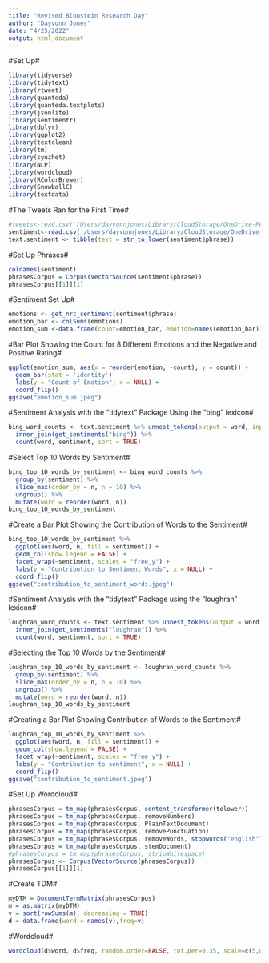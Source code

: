 ```yaml
---
title: "Revised Bloustein Research Day"
author: "Dayvonn Jones"
date: "4/25/2022"
output: html_document
---
```


#Set Up#
```r
library(tidyverse)
library(tidytext)
library(rtweet)
library(quanteda)
library(quanteda.textplots)
library(jsonlite)
library(sentimentr)
library(dplyr)
library(ggplot2)
library(textclean)
library(tm)
library(syuzhet)
library(NLP)
library(wordcloud)
library(RColorBrewer)
library(SnowballC)
library(textdata)
```

#The Tweets Ran for the First Time#
```r
#tweets<-read.csv('/Users/dayvonnjones/Library/CloudStorage/OneDrive-Personal/Course Work/Data Visualization for Public Informatics/Bloustein Research Day/Cleaned_Data.csv')
sentiment<-read.csv('/Users/dayvonnjones/Library/CloudStorage/OneDrive-Personal/Course Work/Data Visualization for Public Informatics/Bloustein Research Day/Sentiment.csv')
text.sentiment <- tibble(text = str_to_lower(sentiment$phrase))
```

#Set Up Phrases#
```r
colnames(sentiment)
phrasesCorpus = Corpus(VectorSource(sentiment$phrase))
phrasesCorpus[[1]][1]
```
#Sentiment Set Up#
```r
emotions <- get_nrc_sentiment(sentiment$phrase)
emotion_bar <- colSums(emotions)
emotion_sum <-data.frame(count=emotion_bar, emotion=names(emotion_bar))
```

#Bar Plot Showing the Count for 8 Different Emotions and the Negative and Positive Rating#
```r
ggplot(emotion_sum, aes(x = reorder(emotion, -count), y = count)) + 
  geom_bar(stat = 'identity')
  labs(y = "Count of Emotion", x = NULL) + 
  coord_flip()
ggsave("emotion_sum.jpeg")
```

#Sentiment Analysis with the "tidytext" Package Using the "bing" lexicon#
```r
bing_word_counts <- text.sentiment %>% unnest_tokens(output = word, input = text) %>%
  inner_join(get_sentiments("bing")) %>%
  count(word, sentiment, sort = TRUE)
```

#Select Top 10 Words by Sentiment#
```r
bing_top_10_words_by_sentiment <- bing_word_counts %>% 
  group_by(sentiment) %>% 
  slice_max(order_by = n, n = 10) %>% 
  ungroup() %>% 
  mutate(word = reorder(word, n)) 
bing_top_10_words_by_sentiment
```

#Create a Bar Plot Showing the Contribution of Words to the Sentiment#
```r
bing_top_10_words_by_sentiment %>% 
  ggplot(aes(word, n, fill = sentiment)) + 
  geom_col(show.legend = FALSE) + 
  facet_wrap(~sentiment, scales = "free_y") + 
  labs(y = "Contribution to Sentiment Words", x = NULL) + 
  coord_flip()
ggsave("contribution_to_sentiment_words.jpeg")
```
#Sentiment Analysis with the "tidytext" Package using the "loughran" lexicon#
```r
loughran_word_counts <- text.sentiment %>% unnest_tokens(output = word, input = text) %>%
  inner_join(get_sentiments("loughran")) %>%
  count(word, sentiment, sort = TRUE)
```
#Selecting the Top 10 Words by the Sentiment#
```r
loughran_top_10_words_by_sentiment <- loughran_word_counts %>% 
  group_by(sentiment) %>% 
  slice_max(order_by = n, n = 10) %>% 
  ungroup() %>%
  mutate(word = reorder(word, n))
loughran_top_10_words_by_sentiment
```

#Creating a Bar Plot Showing Contribution of Words to the Sentiment#
```r
loughran_top_10_words_by_sentiment %>% 
  ggplot(aes(word, n, fill = sentiment)) + 
  geom_col(show.legend = FALSE) + 
  facet_wrap(~sentiment, scales = "free_y") + 
  labs(y = "Contribution to sentiment", x = NULL) + 
  coord_flip()
ggsave("contribution_to_sentiment.jpeg")
```

#Set Up Wordcloud#
```r
phrasesCorpus = tm_map(phrasesCorpus, content_transformer(tolower))
phrasesCorpus = tm_map(phrasesCorpus, removeNumbers)
phrasesCorpus = tm_map(phrasesCorpus, PlainTextDocument)
phrasesCorpus = tm_map(phrasesCorpus, removePunctuation)
phrasesCorpus = tm_map(phrasesCorpus, removeWords, stopwords("english"))
phrasesCorpus = tm_map(phrasesCorpus, stemDocument)
#phrasesCorpus = tm_map(phrasesCorpus, stripWhitespace)
phrasesCorpus <- Corpus(VectorSource(phrasesCorpus))
phrasesCorpus[[1]][1]
```

#Create TDM#
```r
myDTM = DocumentTermMatrix(phrasesCorpus)
m = as.matrix(myDTM)
v = sort(rowSums(m), decreasing = TRUE)
d = data.frame(word = names(v),freq=v)
```

#Wordcloud#
```r
wordcloud(d$word, d$freq, random.order=FALSE, rot.per=0.35, scale=c(5,0.5), max.words=100, colors=brewer.pal(8, "Dark2") )
```
